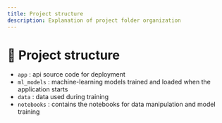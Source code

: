 ```yaml
---
title: Project structure
description: Explanation of project folder organization
---
```


# 🧩 Project structure

- `app` : api source code for deployment
- `ml_models` : machine-learning models trained and loaded when the application starts
- `data` : data used during training
- `notebooks` : contains the notebooks for data manipulation and model training

